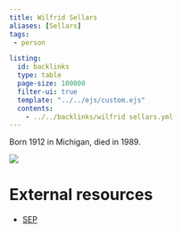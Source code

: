 ```yaml
---
title: Wilfrid Sellars
aliases: [Sellars]
tags: 
 - person

listing:
  id: backlinks
  type: table
  page-size: 100000
  filter-ui: true
  template: "../../ejs/custom.ejs"
  contents:
    - ../../backlinks/wilfrid sellars.yml
---
```



Born 1912 in Michigan, died in 1989.

![](/images/headshots/sellars-w.jpeg)

# External resources
- [SEP](https://plato.stanford.edu/entries/sellars/)